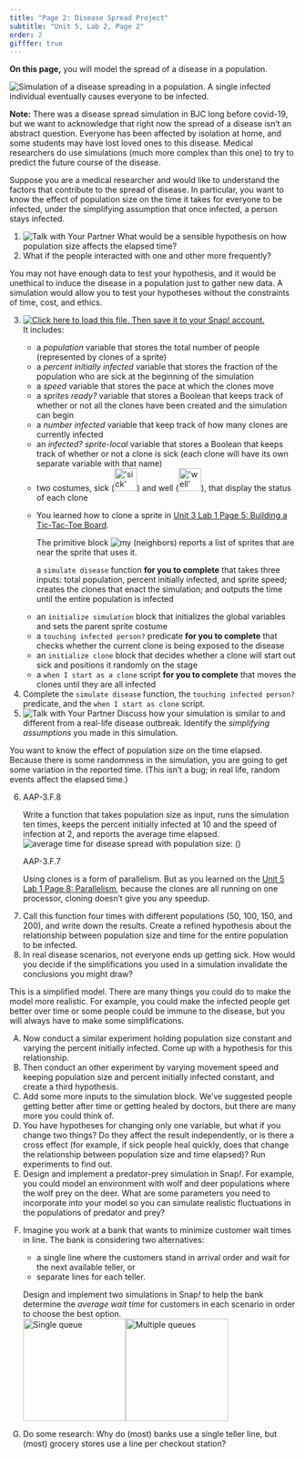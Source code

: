 ```yaml
---
title: "Page 2: Disease Spread Project"
subtitle: "Unit 5, Lab 2, Page 2"
order: 2
gifffer: true
---
```




::: learn
**On this page,** you will model the spread of a disease
in a population.

<img title="Simulation of a disease spreading in a population.  A single infected individual eventually causes everyone to be infected." alt="Simulation of a disease spreading in a population.  A single infected individual eventually causes everyone to be infected." class="ms-4" data-gifffer="/img/5-algorithms/img_disease-spread/disease-spread.gif"/>

**Note:** There was a disease spread simulation in BJC
long before covid-19, but we want to acknowledge that right now the
spread of a disease isn't an abstract question. Everyone has been
affected by isolation at home, and some students may have lost loved
ones to this disease. Medical researchers do use simulations (much more
complex than this one) to try to predict the future course of the
disease.
:::

Suppose you are a medical researcher and would like to understand the
factors that contribute to the spread of disease. In particular, you
want to know the effect of population size on the time it takes for
everyone to be infected, under the simplifying assumption that once
infected, a person stays infected.

::: {#first .forYouToDo}
<ol>

<li><img src="/img/icons/talk-with-your-partner.png" title="Talk with Your Partner" alt="Talk with Your Partner" class="float-end"/>
What would be a sensible hypothesis on how population size affects the
elapsed time?</li>

<li>What if the people interacted with one and other more
frequently?</li>

</ol>
:::

You may not have enough data to test your hypothesis, and it would be
unethical to induce the disease in a population just to gather new data.
A simulation would allow you to test your hypotheses without the
constraints of time, cost, and ethics.

::: {#second .forYouToDo}
<ol start="3">

<li>

<a href="/prog/5-algorithms/U5L2-Simulation.xml" class="run"><img src="/img/icons/load-save.png" title="Click here to load this file. Then save it to your Snap! account." alt="Click here to load this file. Then save it to your Snap! account." class="inline"/></a><br />
It includes:

<ul>

<li>a <var>population</var> variable that stores the total number of
people (represented by clones of a sprite)</li>

<li>a <var>percent initially infected</var> variable that stores the
fraction of the population who are sick at the beginning of the
simulation</li>

<li>a <var>speed</var> variable that stores the pace at which the clones
move</li>

<li>a <var>sprites ready?</var> variable that stores a Boolean that
keeps track of whether or not all the clones have been created and the
simulation can begin</li>

<li>a <var>number infected</var> variable that keep track of how many
clones are currently infected</li>

<li>an <var>infected?</var> <em>sprite-local</em> variable that stores a
Boolean that keeps track of whether or not a clone is sick (each clone
will have its own separate variable with that name)</li>

<li>two costumes, sick
(<img src="/img/5-algorithms/img_disease-spread/sick.png" title="&apos;sick&apos; sprite costume: a small red person" alt="&apos;sick&apos; sprite costume: a small red person" class="inline" height="40"/>)
and well
(<img src="/img/5-algorithms/img_disease-spread/well.png" title="&apos;well&apos; sprite costume: a small blue person" alt="&apos;well&apos; sprite costume: a small blue person" class="inline" height="40"/>),
that display the status of each clone</li>

<li>

::: sidenoteBig
You learned how to clone a sprite in
<a href="/unit-3/lab-1/5-building-tic-tac-toe.html" title="Unit 3 Lab 1 Page 5: Building a Tic-Tac-Toe Board">Unit
3 Lab 1 Page 5: Building a Tic-Tac-Toe Board</a>.

The primitive block
<img src="/img/blocks/my-neighbors.png" title="my (neighbors)" alt="my (neighbors)" class="inline"/>
reports a list of sprites that are near the sprite that uses it.
:::

a `simulate disease` function **for you to
complete** that takes three inputs: total population, percent
initially infected, and sprite speed; creates the clones that enact the
simulation; and outputs the time until the entire population is infected

</li>

<li>an `initialize simulation` block that initializes the
global variables and sets the parent sprite costume</li>

<li>a `touching infected person?` predicate **for you
to complete** that checks whether the current clone is being
exposed to the disease</li>

<li>an `initialize clone` block that decides whether a clone
will start out sick and positions it randomly on the stage</li>

<li>a `when I start as a clone` script **for you to
complete** that moves the clones until they are all infected</li>

</ul>

</li>

<li>Complete the `simulate disease` function, the
`touching infected person?` predicate, and the `when I
start as clone` script.</li>

<li><img src="/img/icons/talk-with-your-partner.png" title="Talk with Your Partner" alt="Talk with Your Partner" class="float-end"/>
Discuss how your simulation is similar to and different from a real-life
disease outbreak. Identify the <em>simplifying assumptions</em> you made
in this simulation.</li>

</ol>
:::

You want to know the effect of population size on the time elapsed.
Because there is some randomness in the simulation, you are going to get
some variation in the reported time. (This isn't a bug; in real life,
random events affect the elapsed time.)

::: forYouToDo
<ol start="6">

<li>

::: ap-standard
AAP-3.F.8
:::

Write a function that takes population size as input, runs the
simulation ten times, keeps the percent initially infected at 10 and the
speed of infection at 2, and reports the average time elapsed.<br />
<img src="/img/5-algorithms/average-of-disease-spread.png" title="average time for disease spread with population size: ()" alt="average time for disease spread with population size: ()" class="ms-4"/>

</li>

::: ap-standard
AAP-3.F.7
:::

::: sidenoteBig
Using clones is a form of parallelism. But as you learned on the
<a href="/unit-5/lab-1/8-sequential.html" title="Unit 5 Lab 1 Page 8: Parallelism">Unit
5 Lab 1 Page 8: Parallelism</a>, because the clones are all running on
one processor, cloning doesn't give you any speedup.
:::

<li>Call this function four times with different populations (50, 100,
150, and 200), and write down the results. Create a refined hypothesis
about the relationship between population size and time for the entire
population to be infected.</li>

<li>In real disease scenarios, not everyone ends up getting sick. How
would you decide if the simplifications you used in a simulation
invalidate the conclusions you might draw?</li>

</ol>
:::

This is a simplified model. There are many things you could do to
make the model more realistic. For example, you could make the infected
people get better over time or some people could be immune to the
disease, but you will always have to make some simplifications.

::: takeItFurther
<ol type="A">

<li>Now conduct a similar experiment holding population size constant
and varying the percent initially infected. Come up with a hypothesis
for this relationship.</li>

<li>Then conduct an other experiment by varying movement speed and
keeping population size and percent initially infected constant, and
create a third hypothesis.</li>

<li>Add some more inputs to the simulation block. We've suggested people
getting better after time or getting healed by doctors, but there are
many more you could think of.</li>

<li>You have hypotheses for changing only one variable, but what if you
change two things? Do they affect the result independently, or is there
a cross effect (for example, if sick people heal quickly, does that
change the relationship between population size and time elapsed)? Run
experiments to find out.</li>

<li>Design and implement a predator-prey simulation in Snap<em>!</em>.
For example, you could model an environment with wolf and deer
populations where the wolf prey on the deer. What are some parameters
you need to incorporate into your model so you can simulate realistic
fluctuations in the populations of predator and prey?</li>

<li>

Imagine you work at a bank that wants to minimize customer wait times in
line. The bank is considering two alternatives:

<ul>

<li>a single line where the customers stand in arrival order and wait
for the next available teller, or</li>

<li>separate lines for each teller.</li>

</ul>

Design and implement two simulations in Snap<em>!</em> to help the bank
determine the <em>average wait time</em> for customers in each scenario
in order to choose the best option.<br />
<img src="/img/5-algorithms/img_disease-spread/single-queue.png" title="Single queue" alt="Single queue" class="ms-4" height="180"/><img src="/img/5-algorithms/img_disease-spread/multiple-queues.png" title="Multiple queues" alt="Multiple queues" height="180"/>

</li>

<li>Do some research: Why do (most) banks use a single teller line, but
(most) grocery stores use a line per checkout station?</li>

</ol>
:::
